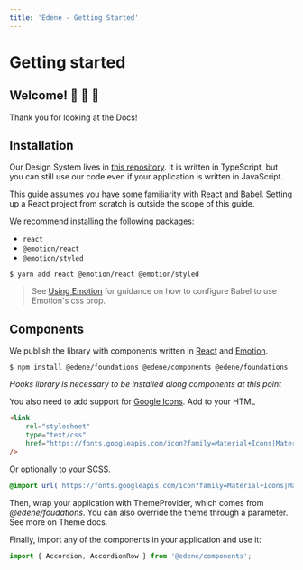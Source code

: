 ```yaml
---
title: 'Edene - Getting Started'
---
```


# Getting started

## Welcome! 🤗 🎊 🤝

Thank you for looking at the Docs!

## Installation

Our Design System lives in [this repository](https://github.com/aLosada7/edene). It is written in TypeScript, but you can still use our code even if your application is written in JavaScript.

This guide assumes you have some familiarity with React and Babel. Setting up a React project from scratch is outside the scope of this guide.

We recommend installing the following packages:

-   `react`
-   `@emotion/react`
-   `@emotion/styled`

```shell
$ yarn add react @emotion/react @emotion/styled
```

> See [Using Emotion](https://guardian.github.io/source/?path=/docs/docs-04-using-emotion--page) for guidance on how to configure Babel to use Emotion's css prop.

## Components

We publish the library with components written in [React](https://reactjs.org/) and [Emotion](https://emotion.sh/).

```shell
$ npm install @edene/foundations @edene/components @edene/foundations
```

_Hooks library is necessary to be installed along components at this point_

You also need to add support for [Google Icons](https://fonts.google.com/icons?selected=Material+Icons). Add to your HTML

```html
<link
    rel="stylesheet"
    type="text/css"
    href="https://fonts.googleapis.com/icon?family=Material+Icons|Material+Icons+Outlined"
/>
```

Or optionally to your SCSS.

```scss
@import url('https://fonts.googleapis.com/icon?family=Material+Icons|Material+Icons+Outlined');
```

Then, wrap your application with ThemeProvider, which comes from _@edene/foudations_. You can also override the theme through a parameter. See more on Theme docs.

Finally, import any of the components in your application and use it:

```typescript
import { Accordion, AccordionRow } from '@edene/components';
```
